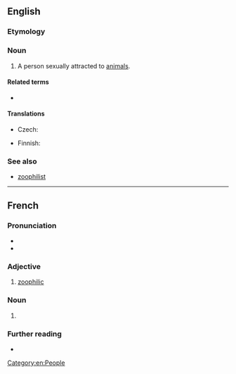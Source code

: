 ==English==

===Etymology===
{{confix|en|zoo|phile}}

===Noun===
{{en-noun}}

# A person sexually attracted to [[animal]]s.
#: {{synonyms|en|bestialist|zoosexual|zoo|q3=slang}}

====Related terms====
* {{l|en|zoophilia}}

====Translations====
{{trans-top|person sexually attracted to animals}}
* Czech: {{t+|cs|zoofil|m}}
{{trans-mid}}
* Finnish: {{t|fi|zoofiili}}
{{trans-bottom}}

===See also===
*[[zoophilist]]

[[Category:en:People]]

----

==French==

===Pronunciation===
* {{fr-IPA}}
* {{audio|fr|LL-Q150 (fra)-WikiLucas00-zoophile.wav|Audio}}

===Adjective===
{{fr-adj}}

# [[zoophilic]]

===Noun===
{{fr-noun|mfbysense}}

# {{l|en|zoophile}}

===Further reading===
* {{R:TLFi}}